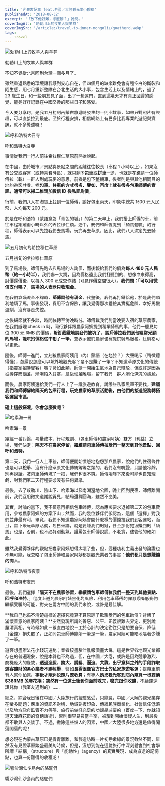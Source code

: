 ```yaml
---
title: '內蒙古記事 feat.中國／大陸觀光業小觀察'
publishedAt: '2018-08-12'
excerpt: '「放下他好難，怎麼辦？」她問。'
coverImgAlt: '勅勒川上的牧羊人與羊群'
coverImgSrc: '/articles/travel-to-inner-mongolia/goatherd.webp'
tags:
  - Travel
---
```


![勅勒川上的牧羊人與羊群](/articles/travel-to-inner-mongolia/goatherd.webp)

<figcaption>勅勒川上的牧羊人與羊群</figcaption>

不知不覺從北京回到台灣一個多月了。

雖然重返熟悉的環境讓我感到安心自在，但四個月的缺席難免會有種空白的斷裂和陌生感，用七月重新整隊在台北生活的大小事，包含生活上以及情緒上的，過了 23 歲生日，和一些朋友見了面，出了一趟遠門，直到這幾天才有真正回歸的感覺，能夠好好記錄在中國交換的那些日子和感受。

今天要分享的，是我五月初到內蒙古旅遊時發生的一則小故事，如果只對照片有興趣，可以直接拉到最底。至於行程安排，相信網路上有更多比我專業的遊記與資訊，就不多贅述囉！

![呼和浩特大召寺](/articles/travel-to-inner-mongolia/temple.webp)

<figcaption>呼和浩特大召寺</figcaption>

事情從我們一行人前往希拉穆仁草原前開始說起。

在中國，由於城市／景點與景點之間的距離往往較長（車程 1 小時以上），如果沒有公交或客運（或轉乘費時長），就只剩下**包車**或**拼車**一途，也就是花錢請一位師傅拉（載）一群人到處玩耍的意思，前者是包下整輛車，後者則是與其他相同目的地的遊客共乘。找**包車、拼車的方式很多，譬如，百度上就有很多包車師傅的資訊，通常可以掃二維瑪加微信 ID 後私訊詢價**。

行前，我們八人在淘寶上找到一位師傅，談好包車兩天，印象中總共 1600 元人民幣，人均每天 200 元。

於是在呼和浩特（蒙語意為「青色的城」）的第二天早上，我們搭上師傅的車，前往車程距離兩小時以外的希拉穆仁鎮。途中，我們和師傅提到「騎馬體驗」的行程，師傅表示可以先拉我們去馬場，玩完再去草原，因此，我們八人決定先去騎馬。

![五月初旬的希拉穆仁草原](/articles/travel-to-inner-mongolia/prairie.webp)

<figcaption>五月初旬的希拉穆仁草原</figcaption>

到了馬場後，師傅先跑去和馬場的人詢價，而後報給我們的價為**每人 480 元人民幣（約一小時半）**，我們嚇一大跳，因為價格遠比我們打聽到的、想像中來得高，討價還價後，以每人 300 元成交作結（可見作價空間很大）。**我們問：「可以用微信支付嗎？」馬場的人表示只收現金**。

在我們哀嘆現金不夠時，**師傅說他有現金**，代墊後，我們再打錢給他，於是我們順利地騎了馬。事後發現，費用不含保險，讓我覺得那次體驗其實挺危險，幸好馬蠻溫馴，沒有暴走失控。

之後細節就不多談，時間快轉至傍晚時分。師傅載我們到當晚要入宿的草原農家，在我們辦理 check in 時，同行夥伴跟農家阿姨提到稍早騎馬的事，他們一聽見每位 300 元 RMB 的價碼，**斬釘截鐵地說我們被坑了，說師傅拉我們到他經常光顧的馬場，能哄抬價格從中削了一筆**，並表示他們農家也有提供騎馬服務，且價格可以更低。

隨後，師傅一進門，立刻被農家阿姨用（內）蒙語（在地腔？）大聲喝斥（稍微聽得懂），飆罵說怎麼可以坑外地觀光客？是不是賺了一筆？不知道草原文化的傳統（指農家招待賓客）嗎？諸如此類，師傅一開始生氣地為自己辯駁，但或許是因為被拆穿而惱羞，漸漸陷入語塞，最後惱羞離場，留下我們一群人消化深沉的尷尬。

而後，農家阿姨還給我們一行人上了一講旅遊教育，說哪些私家黑車不要找，**建議我們和師傅解約隔天的包車行程，玩完農家的草原活動後，由他們的接送服務轉搭客運回市區。**

**碰上這般窘境，你會怎麼做呢？**

![哈素海一景](/articles/travel-to-inner-mongolia/hasuhai.webp)

<figcaption>哈素海一景</figcaption>

幾經一番討論，考量成本、行程規劃、（包車師傅和農家阿姨）雙方（利益）立場，我們決定：**隔天不在農家停留，繼續請包車師傅拉我們一整天到其他景點、回呼和浩特。**

第二天，我們一行人上車後，師傅便開始憤怒地抱怨那戶農家，說他們的住宿條件也是可以檢舉、沒有什麼草原文化傳統等等之類的，我們沒有吭聲，只請他冷靜，別再說話。被包車師傅坑了一把，我們也很不爽。師傅冷靜下來後可能也自知理虧，對我們第二天行程要求沒有任何異議。

最後，去了敕勒川、陰山下、哈素海以及南湖溼地公園，晚上回到民宿，師傅離開前，我們互相微笑道謝說再見，結局還算圓滿，雖然不完美。

其實，討論的當下，我不願意再相信包車師傅，認為應該要求退掉第二天的包車費用，參考農家阿姨的方案下山；然而，我的幾位夥伴們卻認為，這個「選擇」對我們並非最有利，畢竟，我們不知道農家阿姨會開什麼樣的價錢拉我們到客運站，而且，留下來玩草原活動，坦白來講，就是要賺我們的錢，甚至那份她沒賺到的「騎馬」也是，否則，也不必特別動氣，謾罵包車師傅說謊、不老實，儘管他的確如此。

雖然我覺得夥伴的觀點把農家阿姨想得太壞了些，但，這種功利主義出發的論證也不無可能，我忽略了包車師傅和農家阿姨都是觀光業者的事實：**他們都只是想賺錢的商人**。

![呼和浩特市夜景](/articles/travel-to-inner-mongolia/hohhot.webp)

<figcaption>呼和浩特市夜景</figcaption>

最後，我們選擇「**隔天不在農家停留，繼續請包車師傅拉我們一整天到其他景點、回呼和浩特。**」程度上避免農家阿姨黑化的風險，利用包車師傅的罪惡感降低我們繼續受騙的可能，對夾在兩方中間的我們來說，或許是最佳解。

**我自己也搞不清楚這樣的選擇究竟算不算原諒了欺騙我們的包車師傅？背叛了滿懷善意的農家阿姨？**突然發現所謂的善惡、公平、正義很難去界定，更別說釐清真相。有時候如此－很直白地說－工於心計的決定往往只是想要自保、降低（金錢）損失罷了，正如同包車師傅能削一筆是一筆，農家阿姨可能暗地嘔著少賺了一筆。

遊客想盡辦法花小錢玩遍地；業者絞盡腦汁亂報價畫大餅。這是世界各地觀光業都存在的普遍現象，說是本質也不為過，但，在中國／大陸，或許是因為競爭激烈、商機龐大的緣故，**透過造假、誇大、誘騙、逼迫、共謀、出乎意料之外的手段詐取遊客錢財的黑心業者不勝枚舉**，譬如**長得很像官方巴士的私家旅遊客運**；搭纜車前有人幫你拍照，**事後才跟你說照片要收費**；有專人**誘拐觀光客到店內購買一根要價 $38RMB 的麻花捲；突然有一位道士衝到你面前唸咒，唸完跟你收錢**，不給錢還詛咒你（我室友遇到的）……

總之，綜合我日後在中國／大陸旅行的經驗感受，只能說，中國／大陸的觀光業存在蠻多問題：嚴重的資訊不對稱、地域刻板印象、傳統民族商業化、社會信任低落以及地方政府監管不力等等，旅行前做好充足的功課是必要的（百度一下，你就知道天津麻花節的奇葩話術），否則很容易被當羊宰，被騙到開始懷疑人生，到最後都不敢與人交談了。不過，撇除這些惱人的因素，中國／大陸很多地方還是值得闖蕩闖蕩的呢！

想必現在內蒙古草原已是青青離離，和我造訪時一片初芽嫩綠的景況截然不同，雖然沒有見證草原繁盛最美的時候，但是，沒想到能在這躺旅行中深刻體會到社會學所謂「結構」（structure）與「能動性」（agency）的真實展現，成為旅途的記憶點，也算一份難得的收穫吧！

![響沙灣仙沙島內的駱駝們](/articles/travel-to-inner-mongolia/camels.webp)

<figcaption>響沙灣仙沙島內的駱駝們</figcaption>
